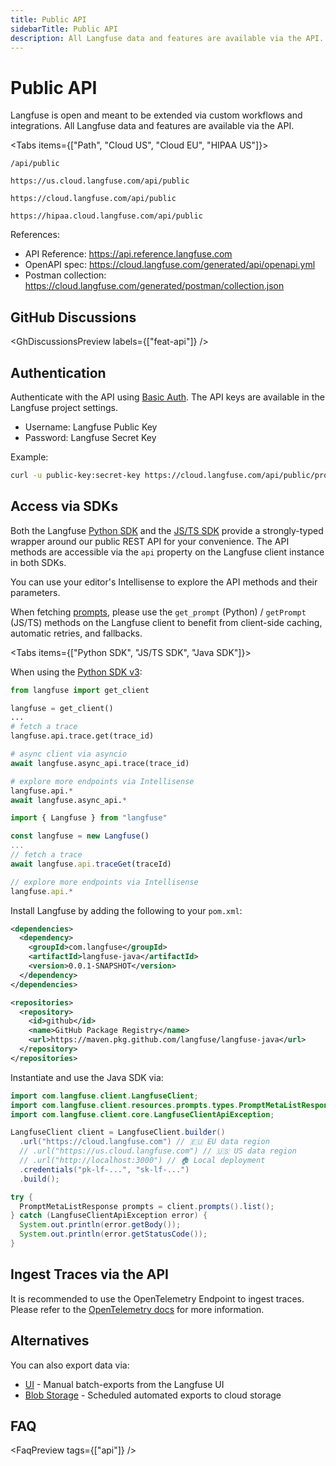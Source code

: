 ```yaml
---
title: Public API
sidebarTitle: Public API
description: All Langfuse data and features are available via the API. Follow this guide to get started.
---
```


# Public API

Langfuse is open and meant to be extended via custom workflows and integrations. All Langfuse data and features are available via the API.

<Tabs items={["Path", "Cloud US", "Cloud EU", "HIPAA US"]}>

<Tab>

```
/api/public
```

</Tab>
<Tab>

```
https://us.cloud.langfuse.com/api/public
```

</Tab>
<Tab>

```
https://cloud.langfuse.com/api/public
```

</Tab>
<Tab>

```
https://hipaa.cloud.langfuse.com/api/public
```

</Tab>
</Tabs>

References:

- API Reference: https://api.reference.langfuse.com
- OpenAPI spec: https://cloud.langfuse.com/generated/api/openapi.yml
- Postman collection: https://cloud.langfuse.com/generated/postman/collection.json

## GitHub Discussions


<GhDiscussionsPreview labels={["feat-api"]} />

## Authentication

Authenticate with the API using [Basic Auth](https://en.wikipedia.org/wiki/Basic_access_authentication).
The API keys are available in the Langfuse project settings.

- Username: Langfuse Public Key
- Password: Langfuse Secret Key

Example:

```bash
curl -u public-key:secret-key https://cloud.langfuse.com/api/public/projects
```

## Access via SDKs

Both the Langfuse [Python SDK](/docs/sdk/python/decorators) and the [JS/TS SDK](/docs/sdk/typescript/guide) provide a strongly-typed wrapper around our public REST API for your convenience. The API methods are accessible via the `api` property on the Langfuse client instance in both SDKs.

You can use your editor's Intellisense to explore the API methods and their parameters.

<Callout type="info">

When fetching [prompts](/docs/prompts/get-started#use-prompt), please use the `get_prompt` (Python) / `getPrompt` (JS/TS) methods on the Langfuse client to benefit from client-side caching, automatic retries, and fallbacks.

</Callout>

<Tabs items={["Python SDK", "JS/TS SDK", "Java SDK"]}>
<Tab>

When using the [Python SDK v3](/docs/sdk/python/sdk-v3):

```python
from langfuse import get_client

langfuse = get_client()
...
# fetch a trace
langfuse.api.trace.get(trace_id)

# async client via asyncio
await langfuse.async_api.trace(trace_id)

# explore more endpoints via Intellisense
langfuse.api.*
await langfuse.async_api.*
```

</Tab>

<Tab>

```ts
import { Langfuse } from "langfuse"

const langfuse = new Langfuse()
...
// fetch a trace
await langfuse.api.traceGet(traceId)

// explore more endpoints via Intellisense
langfuse.api.*
```

</Tab>

<Tab>

Install Langfuse by adding the following to your `pom.xml`:

```xml
<dependencies>
  <dependency>
    <groupId>com.langfuse</groupId>
    <artifactId>langfuse-java</artifactId>
    <version>0.0.1-SNAPSHOT</version>
  </dependency>
</dependencies>

<repositories>
  <repository>
    <id>github</id>
    <name>GitHub Package Registry</name>
    <url>https://maven.pkg.github.com/langfuse/langfuse-java</url>
  </repository>
</repositories>
```

Instantiate and use the Java SDK via:

```java
import com.langfuse.client.LangfuseClient;
import com.langfuse.client.resources.prompts.types.PromptMetaListResponse;
import com.langfuse.client.core.LangfuseClientApiException;

LangfuseClient client = LangfuseClient.builder()
  .url("https://cloud.langfuse.com") // 🇪🇺 EU data region
  // .url("https://us.cloud.langfuse.com") // 🇺🇸 US data region
  // .url("http://localhost:3000") // 🏠 Local deployment
  .credentials("pk-lf-...", "sk-lf-...")
  .build();

try {
  PromptMetaListResponse prompts = client.prompts().list();
} catch (LangfuseClientApiException error) {
  System.out.println(error.getBody());
  System.out.println(error.getStatusCode());
}
```

</Tab>
</Tabs>

## Ingest Traces via the API

It is recommended to use the OpenTelemetry Endpoint to ingest traces. Please refer to the [OpenTelemetry docs](/integrations/native/opentelemetry) for more information.

## Alternatives

You can also export data via:

- [UI](/docs/api-and-data-platform/features/export-from-ui) - Manual batch-exports from the Langfuse UI
- [Blob Storage](/docs/api-and-data-platform/features/export-to-blob-storage) - Scheduled automated exports to cloud storage

## FAQ


<FaqPreview tags={["api"]} />

